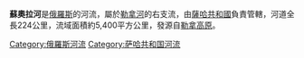 '''蘇奧拉河'''是[[俄羅斯|俄羅斯]]的河流，屬於[[勒拿河|勒拿河]]的右支流，由[[薩哈共和國|薩哈共和國]]負責管轄，河道全長224公里，流域面積約5,400平方公里，發源自[[勒拿高原|勒拿高原]]。

[[Category:俄羅斯河流|Category:俄羅斯河流]]
[[Category:萨哈共和国河流|Category:萨哈共和国河流]]

{{Russia-geo-stub}}